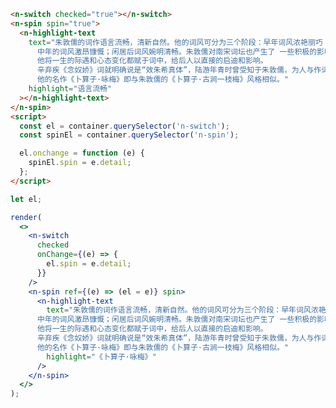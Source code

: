 ```html
<n-switch checked="true"></n-switch>
<n-spin spin="true">
  <n-highlight-text
    text="朱敦儒的词作语言流畅，清新自然。他的词风可分为三个阶段：早年词风浓艳丽巧；
      中年的词风激昂慷慨；闲居后词风婉明清畅。朱敦儒对南宋词坛也产生了 一些积极的影响。
      他将一生的际遇和心态变化都赋于词中，给后人以直接的启迪和影响。
      辛弃疾《念奴娇》词就明确说是“效朱希真体”，陆游年青时曾受知于朱敦儒，为人与作词都受朱敦儒的熏陶，
      他的名作《卜算子·咏梅》即与朱敦儒的《卜算子·古涧一枝梅》风格相似。"
    highlight="语言流畅"
  ></n-highlight-text>
</n-spin>
<script>
  const el = container.querySelector('n-switch');
  const spinEl = container.querySelector('n-spin');

  el.onchange = function (e) {
    spinEl.spin = e.detail;
  };
</script>
```

```jsx
let el;

render(
  <>
    <n-switch
      checked
      onChange={(e) => {
        el.spin = e.detail;
      }}
    />
    <n-spin ref={(e) => (el = e)} spin>
      <n-highlight-text
        text="朱敦儒的词作语言流畅，清新自然。他的词风可分为三个阶段：早年词风浓艳丽巧；
      中年的词风激昂慷慨；闲居后词风婉明清畅。朱敦儒对南宋词坛也产生了 一些积极的影响。
      他将一生的际遇和心态变化都赋于词中，给后人以直接的启迪和影响。
      辛弃疾《念奴娇》词就明确说是“效朱希真体”，陆游年青时曾受知于朱敦儒，为人与作词都受朱敦儒的熏陶，
      他的名作《卜算子·咏梅》即与朱敦儒的《卜算子·古涧一枝梅》风格相似。"
        highlight="《卜算子·咏梅》"
      />
    </n-spin>
  </>
);
```
